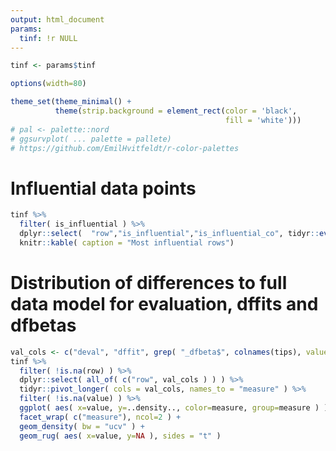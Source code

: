 ```yaml
---
output: html_document
params:
  tinf: !r NULL
---
```


```r
tinf <- params$tinf

options(width=80)

theme_set(theme_minimal() +
          theme(strip.background = element_rect(color = 'black',
                                                fill = 'white')))
# pal <- palette::nord
# ggsurvplot( ... palette = pallete)
# https://github.com/EmilHvitfeldt/r-color-palettes

```

# Influential data points

```r

tinf %>% 
  filter( is_influential ) %>% 
  dplyr::select(  "row","is_influential","is_influential_co", tidyr::everything() ) %>% 
  knitr::kable( caption = "Most influential rows")

```

# Distribution of differences to full data model for evaluation, dffits and dfbetas

```r

val_cols <- c("deval", "dffit", grep( "_dfbeta$", colnames(tips), value=TRUE ) )
tinf %>%
  filter( !is.na(row) ) %>%
  dplyr::select( all_of( c("row", val_cols ) ) ) %>%
  tidyr::pivot_longer( cols = val_cols, names_to = "measure" ) %>%
  filter( !is.na(value) ) %>%
  ggplot( aes( x=value, y=..density.., color=measure, group=measure ) ) +
  facet_wrap( c("measure"), ncol=2 ) +
  geom_density( bw = "ucv" ) +
  geom_rug( aes( x=value, y=NA ), sides = "t" )

```

